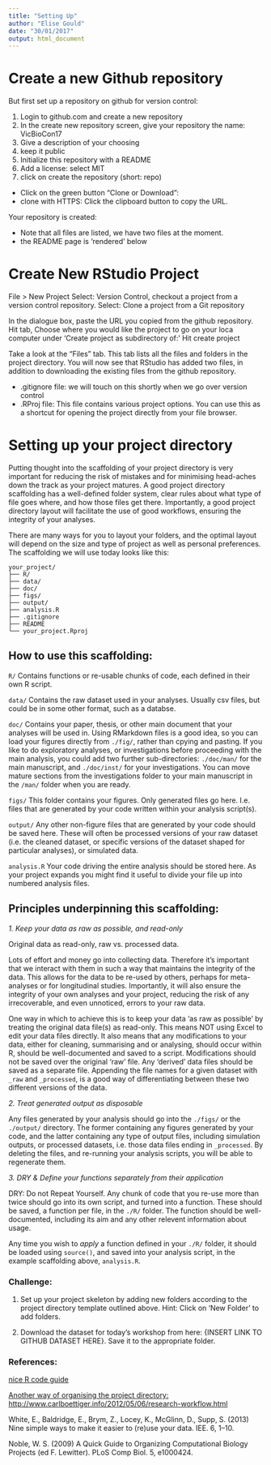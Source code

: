 ```yaml
---
title: "Setting Up"
author: "Elise Gould"
date: "30/01/2017"
output: html_document
---
```


# Create a new Github repository

But first set up a repository on github for version control:

1. Login to github.com and create a new repository
2. In the create new repository screen, give your repository the name: VicBioCon17
3. Give a description of your choosing
4. keep it public
5. Initialize this repository with a README
5. Add a license: select MIT
7. click on create the repository (short: repo)

- Click on the green button "Clone or Download":
- clone with HTTPS: Click the clipboard button to copy the URL.

Your repository is created:

- Note that all files are listed, we have two files at the moment.
- the README page is 'rendered' below

# Create New RStudio Project

File > New Project
Select: Version Control, checkout a project from a version control repository.
Select: Clone a project from a Git repository

In the dialogue box, paste the URL you copied from the github repository.
Hit tab,
Choose where you would like the project to go on your loca computer under 'Create project as subdirectory of:'
Hit create project

Take a look at the "Files" tab. This tab lists all the files and folders in the project directory. You will now see that RStudio has added two files, in addition to downloading the existing files from the github repository. 

- .gitignore file: we will touch on this shortly when we go over version control
- .RProj file: This file contains various project options. You can use this as a shortcut for opening the project directly from your file browser. 

# Setting up your project directory

Putting thought into the scaffolding of your project directory is very important for reducing the risk of mistakes and for minimising head-aches down the track as your project matures. A good project directory scaffolding has a well-defined folder system, clear rules about what type of file goes where, and how those files get there. Importantly, a good project directory layout will facilitate the use of good workflows, ensuring the integrity of your analyses.

There are many ways for you to layout your folders, and the optimal layout will depend on the size and type of project as well as personal preferences. The scaffolding we will use today looks like this:

```
your_project/
├── R/
├── data/
├── doc/
├── figs/
├── output/
├── analysis.R
├── .gitignore
├── README
└── your_project.Rproj
```

## How to use this scaffolding:

`R/` Contains functions or re-usable chunks of code, each defined in their own R script.

`data/` Contains the raw dataset used in your analyses. Usually csv files, but could be in some other format, such as a databse.

`doc/` Contains your paper, thesis, or other main document that your analyses will be used in. Using RMarkdown files is a good idea, so you can load your figures directly from `./fig/`, rather than cpying and pasting. If you like to do exploratory analyses, or investigations before proceeding with the main analysis, you could add two further sub-directories: `./doc/man/` for the main manuscript, and `./doc/inst/` for your investigations. You can move mature sections from the investigations folder to your main manuscript in the `/man/` folder when you are ready.

`figs/` This folder contains your figures. Only generated files go here. I.e. files that are generated by your code written within your analysis script(s).

`output/` Any other non-figure files that are generated by your code should be saved here. These will often be processed versions of your raw dataset (i.e. the cleaned dataset, or specific versions of the dataset shaped for particular analyses), or simulated data.

`analysis.R` Your code driving the entire analysis should be stored here. As your project expands you might find it useful to divide your file up into numbered analysis files.

## Principles underpinning this scaffolding:

*1. Keep your data as raw as possible, and read-only*

Original data as read-only, raw vs. processed data.

Lots of effort and money go into collecting data. Therefore it's important that we interact with them in such a way that maintains the integrity of the data. This allows for the data to be re-used by others, perhaps for meta-analyses or for longitudinal studies. Importantly, it will also ensure the integrity of your own analyses and your project, reducing the risk of any irrecoverable, and even unnoticed, errors to your raw data.

One way in which to achieve this is to keep your data 'as raw as possible' by treating the original data file(s) as read-only. This means NOT using Excel to edit your data files directly. It also means that any modifications to your data, either for cleaning, summarising and or analysing, should occur within R, should be well-documented and saved to a script. Modifications should not be saved over the original 'raw' file. Any 'derived' data files should be saved as a separate file. Appending the file names for a given dataset with `_raw` and `_processed`, is a good way of differentiating between these two different versions of the data.

*2. Treat generated output as disposable*

Any files generated by your analysis should go into the `./figs/` or the `./output/` directory. The former containing any figures generated by your code, and the latter containing any type of output files, including simulation outputs, or processed datasets, i.e. those data files ending in `_processed`. By deleting the files, and re-running your analysis scripts, you will be able to regenerate them.

*3. DRY & Define your functions separately from their application*

DRY: Do not Repeat Yourself. Any chunk of code that you re-use more than twice should go into its own script, and turned into a function. These should be saved, a function per file, in the `./R/` folder. The function should be well-documented, including its aim and any other relevent information about usage.

Any time you wish to *apply* a function defined in your `./R/` folder, it should be loaded using `source()`, and saved into your analysis script, in the example scaffolding above, `analysis.R`.

### Challenge:

1. Set up your project skeleton by adding new folders according to the project directory template outlined above. Hint: Click on 'New Folder' to add folders.

2. Download the dataset for today's workshop from here: {INSERT LINK TO GITHUB DATASET HERE}. Save it to the appropriate folder.

### References:

[nice R code guide](https://nicercode.github.io/blog/2013-04-05-projects/)

[Another way of organising the project directory: http://www.carlboettiger.info/2012/05/06/research-workflow.html](http://www.carlboettiger.info/2012/05/06/research-workflow.html)

White, E., Baldridge, E., Brym, Z., Locey, K., McGlinn, D., Supp, S. (2013) Nine simple ways to make it easier to (re)use your data. IEE. 6, 1–10.

Noble, W. S. (2009) A Quick Guide to Organizing Computational Biology Projects (ed F. Lewitter). PLoS Comp Biol. 5, e1000424.





